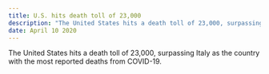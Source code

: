 ```yaml
---
title: U.S. hits death toll of 23,000
description: "The United States hits a death toll of 23,000, surpassing Italy..."
date: April 10 2020
---
```


The United States hits a death toll of 23,000, surpassing Italy as the country with the most reported deaths from COVID-19.
